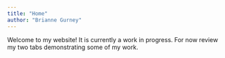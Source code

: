 ```yaml
---
title: "Home"
author: "Brianne Gurney"
---
```


Welcome to my website!
It is currently a work in progress.
For now review my two tabs demonstrating some of my work.